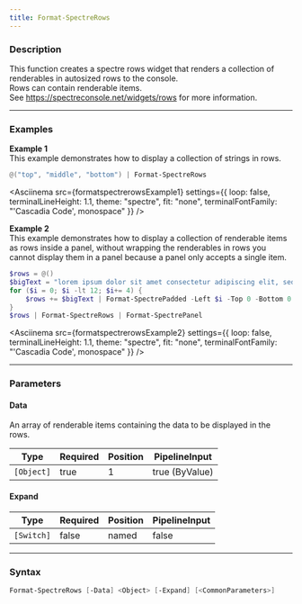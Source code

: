 ```yaml
---
title: Format-SpectreRows
---
```









### Description

This function creates a spectre rows widget that renders a collection of renderables in autosized rows to the console.  
Rows can contain renderable items.  
See https://spectreconsole.net/widgets/rows for more information.



---


### Examples


**Example 1**  
This example demonstrates how to display a collection of strings in rows.



```powershell
@("top", "middle", "bottom") | Format-SpectreRows
```
<Asciinema
    src={formatspectrerowsExample1}
    settings={{
        loop: false,
        terminalLineHeight: 1.1,
        theme: "spectre",
        fit: "none",
        terminalFontFamily: "'Cascadia Code', monospace"
    }}
/>


**Example 2**  
This example demonstrates how to display a collection of renderable items as rows inside a panel, without wrapping the renderables in rows you cannot display them in a panel because a panel only accepts a single item.



```powershell
$rows = @()
$bigText = "lorem ipsum dolor sit amet consectetur adipiscing elit, sed do eiusmod tempor incididunt ut labore et dolore magna aliqua. Ut enim ad minim veniam, quis nostrud exercitation ullamco laboris nisi ut aliquip ex ea commodo consequat. Duis aute irure dolor in reprehenderit in voluptate velit esse cillum dolore eu fugiat nulla pariatur excepteur sint occaecat cupidatat non proident sunt in culpa"
for ($i = 0; $i -lt 12; $i+= 4) {
    $rows += $bigText | Format-SpectrePadded -Left $i -Top 0 -Bottom 0 -Right 0
}
$rows | Format-SpectreRows | Format-SpectrePanel
```
<Asciinema
    src={formatspectrerowsExample2}
    settings={{
        loop: false,
        terminalLineHeight: 1.1,
        theme: "spectre",
        fit: "none",
        terminalFontFamily: "'Cascadia Code', monospace"
    }}
/>


---


### Parameters
#### **Data**

An array of renderable items containing the data to be displayed in the rows.






|Type      |Required|Position|PipelineInput |
|----------|--------|--------|--------------|
|`[Object]`|true    |1       |true (ByValue)|



#### **Expand**




|Type      |Required|Position|PipelineInput|
|----------|--------|--------|-------------|
|`[Switch]`|false   |named   |false        |





---


### Syntax
```powershell
Format-SpectreRows [-Data] <Object> [-Expand] [<CommonParameters>]
```
